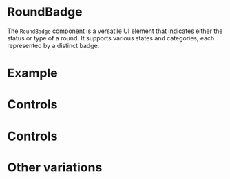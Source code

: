 

<Meta title="Components/RoundBadge" component={RoundBadge} of={RoundBadgeStories} />

# RoundBadge

The `RoundBadge` component is a versatile UI element that indicates either the status or type of a round. It supports various states and categories, each represented by a distinct badge.

# Example

<Story of={RoundBadgeStories.RoundStatusBadge} />

# Controls

<Controls of={RoundBadgeStories.RoundStatusBadge} />

<Story of={RoundBadgeStories.RoundTypeBadge} />

# Controls

<Controls of={RoundBadgeStories.RoundTypeBadge} />

# Other variations

<Stories />
